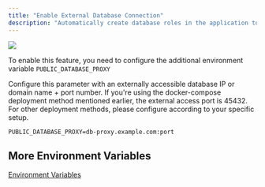 ```yaml
---
title: "Enable External Database Connection"
description: "Automatically create database roles in the application to enable secure access to base data from external applications"
---
```


![](/images/2025-02-13-14-29-13.png)

To enable this feature, you need to configure the additional environment variable `PUBLIC_DATABASE_PROXY`

Configure this parameter with an externally accessible database IP or domain name + port number. If you're using the docker-compose deployment method mentioned earlier, the external access port is 45432. For other deployment methods, please configure according to your specific setup.

```
PUBLIC_DATABASE_PROXY=db-proxy.example.com:port
```

## More Environment Variables

[Environment Variables](/en/deploy/env)
